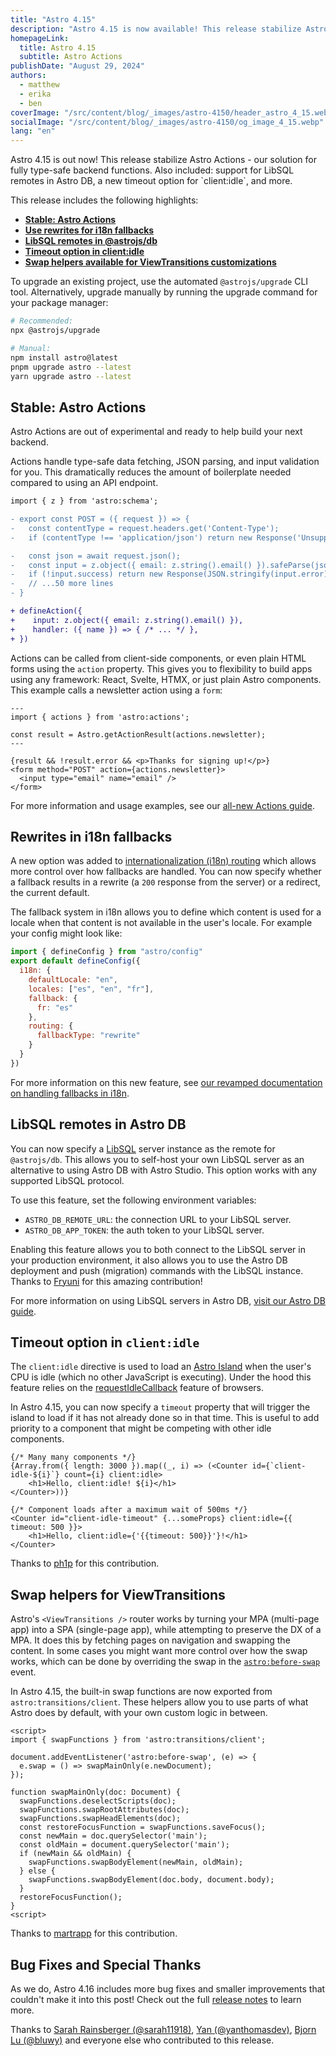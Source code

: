 ```yaml
---
title: "Astro 4.15"
description: "Astro 4.15 is now available! This release stabilize Astro Actions - our solution for fully type-safe backend functions. Also included: support for LibSQL remotes in Astro DB, a new timeout option for `client:idle`, and more."
homepageLink:
  title: Astro 4.15
  subtitle: Astro Actions
publishDate: "August 29, 2024"
authors:
  - matthew
  - erika
  - ben
coverImage: "/src/content/blog/_images/astro-4150/header_astro_4_15.webp"
socialImage: "/src/content/blog/_images/astro-4150/og_image_4_15.webp"
lang: "en"
---
```



<BlogSummary>
  Astro 4.15 is out now! This release stabilize Astro Actions - our solution for fully type-safe backend functions. Also included: support for LibSQL remotes in Astro DB, a new timeout option for `client:idle`, and more.
</BlogSummary>

This release includes the following highlights:

- [**Stable: Astro Actions**](#stable-astro-actions)
- [**Use rewrites for i18n fallbacks**](#rewrites-in-i18n-fallbacks)
- [**LibSQL remotes in @astrojs/db**](#libsql-remotes-in-astro-db)
- [**Timeout option in client:idle**](#timeout-option-in-clientidle)
- [**Swap helpers available for ViewTransitions customizations**](#swap-helpers-for-viewtransitions)

To upgrade an existing project, use the automated `@astrojs/upgrade` CLI tool. Alternatively, upgrade manually by running the upgrade command for your package manager:

```sh
# Recommended:
npx @astrojs/upgrade

# Manual:
npm install astro@latest
pnpm upgrade astro --latest
yarn upgrade astro --latest
```

## Stable: Astro Actions

Astro Actions are out of experimental and ready to help build your next backend.

Actions handle type-safe data fetching, JSON parsing, and input validation for you. This dramatically reduces the amount of boilerplate needed compared to using an API endpoint. 

```diff
import { z } from 'astro:schema';

- export const POST = ({ request }) => {
-   const contentType = request.headers.get('Content-Type');
-   if (contentType !== 'application/json') return new Response('Unsupported body', { status: 415 });

-   const json = await request.json();
-   const input = z.object({ email: z.string().email() }).safeParse(json);
-   if (!input.success) return new Response(JSON.stringify(input.error), { status: 400 });
-   // ...50 more lines
- }

+ defineAction({
+    input: z.object({ email: z.string().email() }),
+    handler: ({ name }) => { /* ... */ },
+ })
```

Actions can be called from client-side components, or even plain HTML forms using the `action` property. This gives you to flexibility to build apps using any framework: React, Svelte, HTMX, or just plain Astro components. This example calls a newsletter action using a `form`:

```astro
---
import { actions } from 'astro:actions';

const result = Astro.getActionResult(actions.newsletter);
---

{result && !result.error && <p>Thanks for signing up!</p>}
<form method="POST" action={actions.newsletter}>
  <input type="email" name="email" />
</form>
```

For more information and usage examples, see our [all-new Actions guide](https://docs.astro.build/en/guides/actions).

## Rewrites in i18n fallbacks

A new option was added to [internationalization (i18n) routing](https://docs.astro.build/en/guides/internationalization/) which allows more control over how fallbacks are handled. You can now specify whether a fallback results in a rewrite (a `200` response from the server) or a redirect, the current default.

The fallback system in i18n allows you to define which content is used for a locale when that content is not available in the user's locale. For example your config might look like:

```js
import { defineConfig } from "astro/config"
export default defineConfig({
  i18n: {
    defaultLocale: "en",
    locales: ["es", "en", "fr"],
    fallback: {
      fr: "es"
    },
    routing: {
      fallbackType: "rewrite"
    }
  }
})
```

For more information on this new feature, see [our revamped documentation on handling fallbacks in i18n](https://docs.astro.build/en/guides/internationalization/#fallback).

## LibSQL remotes in Astro DB

You can now specify a [LibSQL](https://turso.tech/libsql) server instance as the remote for `@astrojs/db`. This allows you to self-host your own LibSQL server as an alternative to using Astro DB with Astro Studio. This option works with any supported LibSQL protocol.

To use this feature, set the following environment variables:

- `ASTRO_DB_REMOTE_URL`: the connection URL to your LibSQL server.
- `ASTRO_DB_APP_TOKEN`: the auth token to your LibSQL server.

Enabling this feature allows you to both connect to the LibSQL server in your production environment, it also allows you to use the Astro DB deployment and push (migration) commands with the LibSQL instance. Thanks to [Fryuni](https://github.com/Fryuni) for this amazing contribution!

For more information on using LibSQL servers in Astro DB, [visit our Astro DB guide](https://docs.astro.build/en/guides/astro-db/#libsql).

## Timeout option in `client:idle`

The `client:idle` directive is used to load an [Astro Island](https://docs.astro.build/en/concepts/islands/) when the user's CPU is idle (which no other JavaScript is executing). Under the hood this feature relies on the [requestIdleCallback](https://developer.mozilla.org/en-US/docs/Web/API/Window/requestIdleCallback) feature of browsers.

In Astro 4.15, you can now specify a `timeout` property that will trigger the island to load if it has not already done so in that time. This is useful to add priority to a component that might be competing with other idle components.

```astro
{/* Many many components */}
{Array.from({ length: 3000 }).map((_, i) => (<Counter id={`client-idle-${i}`} count={i} client:idle>
	<h1>Hello, client:idle! ${i}</h1>
</Counter>))}

{/* Component loads after a maximum wait of 500ms */}
<Counter id="client-idle-timeout" {...someProps} client:idle={{ timeout: 500 }}>
	<h1>Hello, client:idle={'{{timeout: 500}}'}!</h1>
</Counter>
```

Thanks to [ph1p](https://github.com/ph1p) for this contribution.

## Swap helpers for ViewTransitions

Astro's `<ViewTransitions />` router works by turning your MPA (multi-page app) into a SPA (single-page app), while attempting to preserve the DX of a MPA. It does this by fetching pages on navigation and swapping the content. In some cases you might want more control over how the swap works, which can be done by overriding the swap in the [`astro:before-swap`](https://docs.astro.build/en/guides/view-transitions/#astrobefore-swap) event.

In Astro 4.15, the built-in swap functions are now exported from `astro:transitions/client`. These helpers allow you to use parts of what Astro does by default, with your own custom logic in between.

```astro
<script>
import { swapFunctions } from 'astro:transitions/client';

document.addEventListener('astro:before-swap', (e) => {
  e.swap = () => swapMainOnly(e.newDocument);
});

function swapMainOnly(doc: Document) {
  swapFunctions.deselectScripts(doc);
  swapFunctions.swapRootAttributes(doc);
  swapFunctions.swapHeadElements(doc);
  const restoreFocusFunction = swapFunctions.saveFocus();
  const newMain = doc.querySelector('main');
  const oldMain = document.querySelector('main');
  if (newMain && oldMain) {
    swapFunctions.swapBodyElement(newMain, oldMain);
  } else {
    swapFunctions.swapBodyElement(doc.body, document.body);
  }
  restoreFocusFunction();
}
<script>
```

Thanks to [martrapp](https://github.com/martrapp) for this contribution.

## Bug Fixes and Special Thanks

As we do, Astro 4.16 includes more bug fixes and smaller improvements that couldn't make it into this post! Check out the full [release notes](https://github.com/withastro/astro/blob/refs/heads/main/packages/astro/CHANGELOG.md#4130) to learn more.

Thanks to [Sarah Rainsberger (@sarah11918)](https://github.com/sarah11918), [Yan (@yanthomasdev)](https://github.com/yanthomasdev), [Bjorn Lu (@bluwy)](https://github.com/bluwy) and everyone else who contributed to this release.
